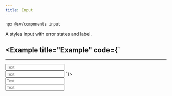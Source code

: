 ```yaml
---
title: Input
---
```


```bash
npx @sv/components input
```

A styles input with error states and label.

<Example title="Example" code={`
---
---

<Input placeholder="Text" label="Input" client:load />
<br />
<Input placeholder="Text" label="Input" error="Can not be empty" client:load />
`}>
  <div>
    <Input placeholder="Text" label="Input" client:load />
    <br />
    <Input placeholder="Text" label="Input" error="Can not be empty" client:load />
  </div>
</Example>
